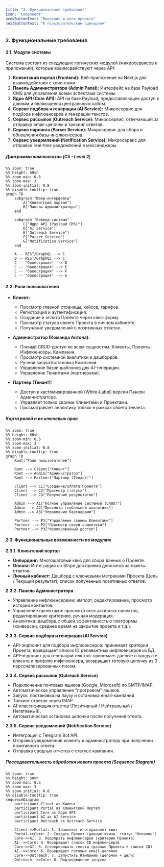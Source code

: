 ```yaml
---
title: "2. Функциональные требования"
icon: "Component"
prevButtonText: "Введение и цели проекта"
nextButtonText: "К пользовательским сценариям"
---
```


### 2. Функциональные требования

#### 2.1. Модули системы
Система состоит из следующих логических модулей (микросервисов и приложений), которые взаимодействуют через API:
1.  **Клиентский портал (Frontend):** Веб-приложение на Next.js для взаимодействия с клиентами.
2.  **Панель Администратора (Admin Panel):** Интерфейс на базе Payload CMS для управления всеми аспектами системы.
3.  **Ядро API (Core API):** API на базе Payload, предоставляющее доступ к данным и являющееся центральным хабом.
4.  **Сервис подбора и генерации (AI Service):** Микросервис для подбора инфлюенсеров и генерации текстов.
5.  **Сервис рассылок (Outreach Service):** Микросервис, отвечающий за отправку email-цепочек и трекинг ответов.
6.  **Сервис парсинга (Parser Service):** Микросервис для сбора и обновления базы инфлюенсеров.
7.  **Сервис уведомлений (Notification Service):** Микросервис для отправки real-time уведомлений в мессенджеры.

##### Диаграмма компонентов (C5 - Level 2)
```mermaid
%% zoom: true
%% height: 60vh
%% zoom-min: 0.5
%% zoom-max: 3
%% zoom-initial: 0.8
%% disable-tooltip: true
graph TD
    subgraph "Юзер-интерфейсы"
        A["Клиентский портал"]
        B["Панель Администратора"]
    end

    subgraph "Бэкенд-система"
        C["Ядро API (Payload CMS)"]
        D["AI Service"]
        E["Outreach Service"]
        F["Parser Service"]
        G["Notification Service"]
    end

    A -- REST/GraphQL --> C
    B -- REST/GraphQL --> C
    C -- "Оркестрация" --> D
    C -- "Оркестрация" --> E
    C -- "Оркестрация" --> F
    C -- "Оркестрация" --> G
```

#### 2.2. Роли пользователей

* **Клиент:**
  * Просмотр главной страницы, кейсов, тарифов.
  * Регистрация и аутентификация.
  * Создание и оплата Проекта через квиз-форму.
  * Просмотр статуса своего Проекта в личном кабинете.
  * Получение уведомлений о позитивных ответах.

* **Администратор (Команда Антона):**
  * Полный CRUD-доступ ко всем сущностям: Клиенты, Проекты, Инфлюенсеры, Кампании.
  * Просмотр системной аналитики и дашбордов.
  * Ручной запуск/остановка Кампаний.
  * Управление базой шаблонов для AI-генерации.
  * Управление Тенантами (партнерами).

* **Партнер (Тенант):**
  * Доступ к кастомизированной (White-Label) версии Панели Администратора.
  * Управляет только своими Клиентами и Проектами.
  * Просматривает аналитику только в рамках своего тенанта.

##### Карта ролей и их ключевых прав
```mermaid
%% zoom: true
%% height: 60vh
%% zoom-min: 0.5
%% zoom-max: 3
%% zoom-initial: 0.8
%% disable-tooltip: true
graph TD
    Root["Роли пользователей"]
    
    Root --> Client["Клиент"]
    Root --> Admin["Администратор"]
    Root --> Partner["Партнер (Тенант)"]
    
    Client --> C1["Создание/оплата Проекта"]
    Client --> C2["Просмотр статуса"]
    Client --> C3["Получение результатов"]
    
    Admin --> A1["Полное управление системой (CRUD)"]
    Admin --> A2["Просмотр глобальной аналитики"]
    Admin --> A3["Управление Партнерами"]
    
    Partner --> P1["Управление своими Клиентами"]
    Partner --> P2["Просмотр своей аналитики"]
    Partner --> P3["Изолированный доступ"]
```

#### 2.3. Функциональные возможности по модулям

**2.3.1. Клиентский портал**
*   **Онбординг:** Многошаговый квиз для сбора данных о Проекте.
*   **Оплата:** Интеграция со Stripe для приема депозитов за пакеты ответов.
*   **Личный кабинет:** Дашборд с ключевыми метриками Проекта (Цель / Текущий результат), список полученных позитивных ответов.

**2.3.2. Панель Администратора**
*   Управление инфлюенсерами: импорт, редактирование, просмотр истории контактов.
*   Управление проектами: просмотр всех активных проектов, редактирование критериев, ручная модерация.
*   Аналитика: дашборд с общей эффективностью платформы (конверсии, среднее время на закрытие проекта и т.д.).

**2.3.3. Сервис подбора и генерации (AI Service)**
*   API-эндпоинт для подбора инфлюенсеров: принимает критерии Проекта, возвращает список ID релевантных инфлюенсеров из БД.
*   API-эндпоинт для генерации текстов: принимает данные о продукте клиента и профиле инфлюенсера, возвращает готовую цепочку из 3 персонализированных писем.

**2.3.4. Сервис рассылок (Outreach Service)**
*   Подключение почтовых ящиков (Google, Microsoft) по SMTP/IMAP.
*   Автоматическое управление "прогревом" ящиков.
*   Запуск, постановка на паузу и остановка email-кампаний.
*   Трекинг ответов через IMAP.
*   AI-классификация ответов (Позитивный / Нейтральный / Негативный).
*   Автоматическая остановка цепочки после получения ответа.

**2.3.5. Сервис уведомлений (Notification Service)**
*   Интеграция с Telegram Bot API.
*   Отправка уведомлений клиенту и администратору при получении позитивного ответа.
*   Отправка сводных отчетов о статусе кампании.

##### Последовательность обработки нового проекта (Sequence Diagram)
```mermaid
%% zoom: true
%% height: 60vh
%% zoom-min: 0.5
%% zoom-max: 3
%% zoom-initial: 0.8
%% disable-tooltip: true
sequenceDiagram
    participant Client as Клиент
    participant Portal as Клиентский Портал
    participant Core as Ядро API
    participant AI as AI Service
    participant Outreach as Outreach Service

    Client->>Portal: 1. Заполняет и отправляет квиз
    Portal->>Core: 2. Создать Проект (данные квиза, статус "Оплачен")
    Core->>AI: 3. Подобрать инфлюенсеров (критерии Проекта)
    AI-->>Core: 4. Возвращает список ID инфлюенсеров
    Core->>AI: 5. Сгенерировать тексты (данные Проекта + список ID)
    AI-->>Core: 6. Возвращает готовые email-цепочки
    Core->>Outreach: 7. Запустить Кампанию (цепочки + цели)
    Outreach-->>Core: 8. Подтверждение запуска
```
